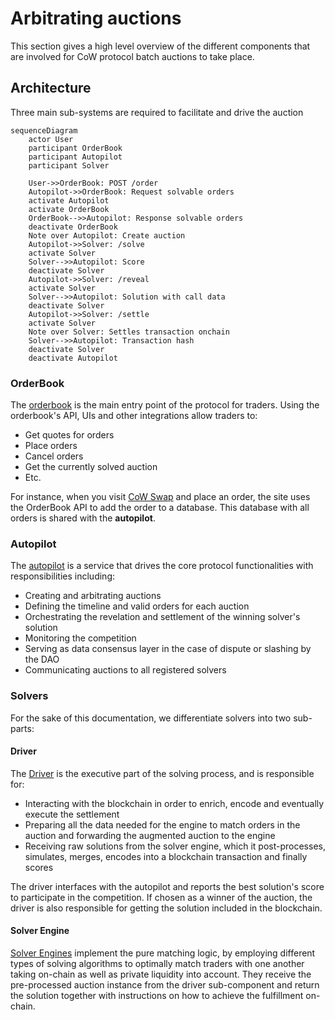 # Arbitrating auctions

This section gives a high level overview of the different components that are involved for CoW protocol batch auctions to take place.

## Architecture

Three main sub-systems are required to facilitate and drive the auction

```mermaid
sequenceDiagram
    actor User
    participant OrderBook
    participant Autopilot
    participant Solver

    User->>OrderBook: POST /order
    Autopilot->>OrderBook: Request solvable orders
    activate Autopilot
    activate OrderBook
    OrderBook-->>Autopilot: Response solvable orders
    deactivate OrderBook
    Note over Autopilot: Create auction
    Autopilot->>Solver: /solve
    activate Solver
    Solver-->>Autopilot: Score
    deactivate Solver
    Autopilot->>Solver: /reveal
    activate Solver
    Solver-->>Autopilot: Solution with call data
    deactivate Solver
    Autopilot->>Solver: /settle
    activate Solver
    Note over Solver: Settles transaction onchain
    Solver-->>Autopilot: Transaction hash
    deactivate Solver
    deactivate Autopilot
```

### OrderBook

The [orderbook](./arbitrate/orderbook) is the main entry point of the protocol for traders.
Using the orderbook's API, UIs and other integrations allow traders to:

- Get quotes for orders
- Place orders
- Cancel orders
- Get the currently solved auction
- Etc.

For instance, when you visit [CoW Swap](https://swap.cow.fi) and place an order, the site uses the OrderBook API to add the order to a database. 
This database with all orders is shared with the **autopilot**.

### Autopilot

The [autopilot](./arbitrate/autopilot) is a service that drives the core protocol functionalities with responsibilities including:

- Creating and arbitrating auctions
- Defining the timeline and valid orders for each auction
- Orchestrating the revelation and settlement of the winning solver's solution
- Monitoring the competition
- Serving as data consensus layer in the case of dispute or slashing by the DAO
- Communicating auctions to all registered solvers

### Solvers 
For the sake of this documentation, we differentiate solvers into two sub-parts:

#### Driver

The [Driver](./arbitrate/solver/driver) is the executive part of the solving process, and is responsible for:

- Interacting with the blockchain in order to enrich, encode and eventually execute the settlement
- Preparing all the data needed for the engine to match orders in the auction and forwarding the augmented auction to the engine
- Receiving raw solutions from the solver engine, which it post-processes, simulates, merges, encodes into a blockchain transaction and finally scores

The driver interfaces with the autopilot and reports the best solution's score to participate in the competition.
If chosen as a winner of the auction, the driver is also responsible for getting the solution included in the blockchain.

#### Solver Engine

[Solver Engines](./arbitrate/solver/solver-engine) implement the pure matching logic, by employing different types of solving algorithms to optimally match traders with one another taking on-chain as well as private liquidity into account.
They receive the pre-processed auction instance from the driver sub-component and return the solution together with instructions on how to achieve the fulfillment on-chain.

